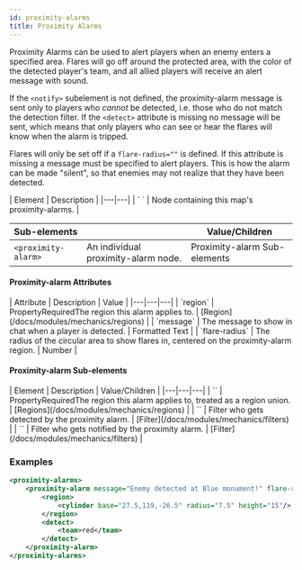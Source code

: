 ```yaml
---
id: proximity-alarms
title: Proximity Alarms
---
```


Proximity Alarms can be used to alert players when an enemy enters a specified area. 
Flares will go off around the protected area, with the color of the detected player's team, and all allied players will receive an alert message with sound.

If the `<notify>` subelement is not defined, the proximity-alarm message is sent only to players who *cannot* be detected, i.e. those who do not match the detection filter. 
If the `<detect>` attribute is missing no message will be sent, which means that only players who can see or hear the flares will know when the alarm is tripped.

Flares will only be set off if a `flare-radius=""` is defined. 
If this attribute is missing a message must be specified to alert players. 
This is how the alarm can be made "silent", so that enemies may not realize that they have been detected.

<div className="table-container">
  | Element | Description |
  |---|---|
  | `<proximity-alarms> </proximity-alarms>` | Node containing this map's proximity-alarms. |
  
  | Sub-elements || Value/Children |
  |---|---|---|
  | `<proximity-alarm>` | An individual proximity-alarm node. | <span className="badge badge--secondary">Proximity-alarm Sub-elements</span> |
</div>

#### Proximity-alarm Attributes

<div className="table-container">
  | Attribute | Description | Value |
  |---|---|---|
  | `region` | <span className="badge badge--secondary" title="Can be either this attribute or a sub-element.">Property</span><span className="badge badge--danger">Required</span>The region this alarm applies to. | [Region](/docs/modules/mechanics/regions) |
  | `message` | The message to show in chat when a player is detected. | <span className="badge badge--primary">Formatted Text</span> |
  | `flare-radius` | The radius of the circular area to show flares in, centered on the proximity-alarm region. | <span className="badge badge--primary">Number</span> |
</div>

#### Proximity-alarm Sub-elements

<div className="table-container">
  | Element | Description | Value/Children |
  |---|---|---|
  | `<region>` | <span className="badge badge--secondary" title="Can be either this attribute or a sub-element.">Property</span><span className="badge badge--danger">Required</span>The region this alarm applies to, treated as a region union. | [Regions](/docs/modules/mechanics/regions) |
  | `<detect>` | Filter who gets detected by the proximity alarm. | [Filter](/docs/modules/mechanics/filters) |
  | `<notify>` | Filter who gets notified by the proximity alarm. | [Filter](/docs/modules/mechanics/filters) |
</div>

### Examples

```xml
<proximity-alarms>
    <proximity-alarm message="Enemy detected at Blue monument!" flare-radius="4">
        <region>
            <cylinder base="27.5,119,-26.5" radius="7.5" height="15"/>
        </region>
        <detect>
            <team>red</team>
        </detect>
    </proximity-alarm>
</proximity-alarms>
```
